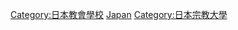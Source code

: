 [[Category:日本教會學校|Category:日本教會學校]]
[[Category:各國基督宗教大專院校|Japan]]
[[Category:日本宗教大學|Category:日本宗教大學]]